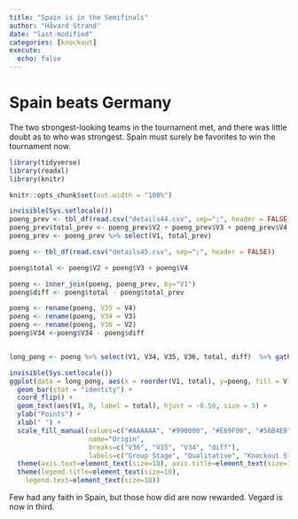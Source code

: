 ```yaml
---
title: "Spain is in the Semifinals"
author: "Håvard Strand"
date: "last-modified"
categories: [knockout]
execute:
  echo: false
---
```


# Spain beats Germany

The two strongest-looking teams in the tournament met, and there was little doubt as to who was strongest. Spain must surely be favorites to win the tournament now. 


```r

library(tidyverse)
library(readxl)
library(knitr)

knitr::opts_chunk$set(out.width = "100%")

```


```r

invisible(Sys.setlocale())
poeng_prev <- tbl_df(read.csv("details44.csv", sep=";", header = FALSE, encoding = "utf-8"))
poeng_prev$total_prev <- poeng_prev$V2 + poeng_prev$V3 + poeng_prev$V4
poeng_prev <- poeng_prev %>% select(V1, total_prev)

poeng <- tbl_df(read.csv("details45.csv", sep=";", header = FALSE))

poeng$total <- poeng$V2 + poeng$V3 + poeng$V4

poeng <- inner_join(poeng, poeng_prev, by="V1")
poeng$diff <- poeng$total - poeng$total_prev

poeng <- rename(poeng, V35 = V4)
poeng <- rename(poeng, V34 = V3)
poeng <- rename(poeng, V36 = V2)
poeng$V34 <-poeng$V34 - poeng$diff


long_pong <- poeng %>% select(V1, V34, V35, V36, total, diff)  %>% gather(key = V, -V1, -total, value = poeng) %>% arrange(V)

invisible(Sys.setlocale())
ggplot(data = long_pong, aes(x = reorder(V1, total), y=poeng, fill = V)) + 
  geom_bar(stat = "identity") +
  coord_flip() +
  geom_text(aes(V1, 0, label = total), hjust = -0.50, size = 5) +
  ylab("Points") +
  xlab(" ") +
  scale_fill_manual(values=c("#AAAAAA", "#990000", "#E69F00", "#56B4E9"), 
                    name="Origin",
                    breaks=c("V36", "V35", "V34", "diff"),
                    labels=c("Group Stage", "Qualitative", "Knockout Stage", "Since Last")) +
  theme(axis.text=element_text(size=18), axis.title=element_text(size=18,face="bold")) +
  theme(legend.title=element_text(size=18), 
    legend.text=element_text(size=18))

```

Few had any faith in Spain, but those how did are now rewarded. Vegard is now in third. 